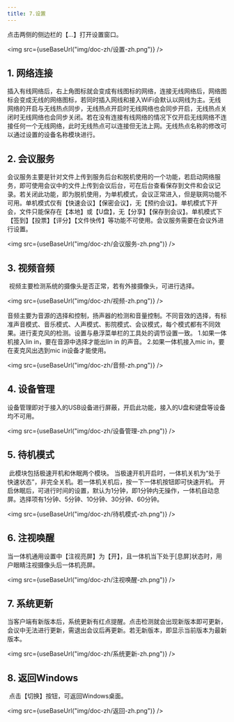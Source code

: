 ```yaml
---
title: 7.设置
---
```



点击两侧的侧边栏的【...】打开设置窗口。

<img  src={useBaseUrl("img/doc-zh/设置-zh.png")} />

## 1. 网络连接

​        插入有线网络后，右上角图标就会变成有线图标的网络，连接无线网络后，网络图标会变成无线的网络图标，若同时插入网线和接入WiFi会默认以网线为主。无线网络的开启与无线热点同步，无线热点开启时无线网络也会同步开启，无线热点关闭时无线网络也会同步关闭。若在没有连接有线网络的情况下仅开启无线网络不连接任何一个无线网络，此时无线热点可以连接但无法上网。无线热点名称的修改可以通过设置的设备名称模块进行。

## 2. 会议服务

​      会议服务主要是针对文件上传到服务后台和脱机使用的一个功能，若启动网络服务，即可使用会议中的文件上传到会议后台，可在后台查看保存到文件和会议记录。若关闭此功能，即为脱机使用，为单机模式，会议正常进入，但是联网功能不可用。单机模式仅有【快速会议】【保密会议】，无【预约会议】。单机模式下开会，文件只能保存在【本地】或【U盘】，无【分享】【保存到会议】。单机模式下【签到】【投票】【评分】【文件快传】等功能不可使用。会议服务需要在会议外进行设置。

<img  src={useBaseUrl("img/doc-zh/会议服务-zh.png")} />

## 3. 视频音频

​		视频主要检测系统的摄像头是否正常，若有外接摄像头，可进行选择。

<img  src={useBaseUrl("img/doc-zh/视频-zh.png")} />

​		音频主要为音源的选择和控制，扬声器的检测和音量控制。不同音效的选择，有标准声音模式、音乐模式、人声模式、影院模式、会议模式，每个模式都有不同效果。进行麦克风的检测。设置与悬浮菜单栏的工具处的调节设置一致。
        1.如果一体机接入lin in，要在音源中选择才能出lin in 的声音。
        2.如果一体机接入mic in，要在麦克风出选到mic in设备才能使用。

<img  src={useBaseUrl("img/doc-zh/音频-zh.png")} />

## 4. 设备管理

​        设备管理即对于接入的USB设备进行屏蔽，开启此功能，接入的U盘和键盘等设备均不可用。

<img  src={useBaseUrl("img/doc-zh/设备管理-zh.png")} />

## 5. 待机模式

​		此模块包括极速开机和休眠两个模块。
当极速开机开启时，一体机关机为“处于快速状态”，非完全关机。若一体机关机后，按一下一体机按钮即可快速开机。
开启休眠后，可进行时间的设置，默认为1分钟，即1分钟内无操作，一体机自动息屏。选择项有1分钟、5分钟、10分钟、30分钟、60分钟。

<img  src={useBaseUrl("img/doc-zh/待机模式-zh.png")} />

## 6. 注视唤醒

​        当一体机通用设置中【注视亮屏】为【开】，且一体机当下处于[息屏]状态时，用户眼睛注视摄像头后一体机亮屏。

<img  src={useBaseUrl("img/doc-zh/注视唤醒-zh.png")} />

## 7. 系统更新

​        当客户端有新版本后，系统更新有红点提醒。点击检测就会出现新版本即可更新，会议中无法进行更新，需退出会议后再更新。若无新版本，即显示当前版本为最新版本。

<img  src={useBaseUrl("img/doc-zh/系统更新-zh.png")} />

## 8. 返回Windows

​        点击【切换】按钮，可返回Windows桌面。

<img  src={useBaseUrl("img/doc-zh/返回-zh.png")} />